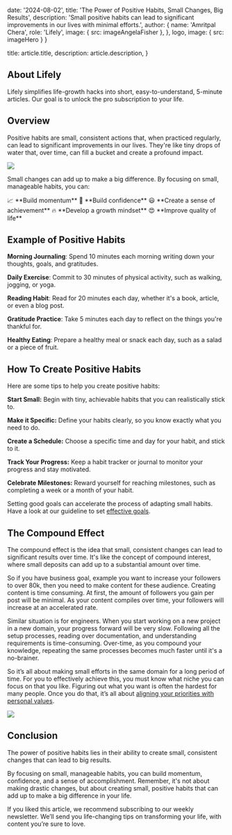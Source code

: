
  date: '2024-08-02',
  title: 'The Power of Positive Habits, Small Changes, Big Results',
  description:
    'Small positive habits can lead to significant improvements in our lives with minimal efforts.',
  author: {
    name: 'Amritpal Chera',
    role: 'Lifely',
    image: { src: imageAngelaFisher },
  },
  logo,
  image: { src: imageHero }
}

  title: article.title,
  description: article.description,
}

## About Lifely
Lifely simplifies life-growth hacks into short, 
easy-to-understand, 5-minute articles. 
Our goal is to unlock the pro 
subscription to your life.

## Overview


Positive habits are small, consistent actions that, when practiced regularly, can lead to significant improvements in our lives. They're like tiny drops of water that, over time, can fill a bucket and create a profound impact.

![](https://cdn.vanderbilt.edu/vu-news/files/20190417233949/water-droplet.jpg)

Small changes can add up to make a big difference. By focusing on small, manageable habits, you can:

<TagList>
  <TagListItem>📈 **Build momentum**</TagListItem>
  <TagListItem>🤩 **Build confidence**</TagListItem>
  <TagListItem>😃 **Create a sense of achievement**</TagListItem>
  <TagListItem>🔥 **Develop a growth mindset**</TagListItem>
  <TagListItem>😍 **Improve quality of life**</TagListItem>
</TagList>


## Example of Positive Habits

**Morning Journaling**: Spend 10 minutes each morning writing down your thoughts, goals, and gratitudes.

**Daily Exercise**: Commit to 30 minutes of physical activity, such as walking, jogging, or yoga.

**Reading Habit**: Read for 20 minutes each day, whether it's a book, article, or even a blog post.

**Gratitude Practice**: Take 5 minutes each day to reflect on the things you're thankful for.

**Healthy Eating**: Prepare a healthy meal or snack each day, such as a salad or a piece of fruit.

## How To Create Positive Habits

Here are some tips to help you create positive habits:

**Start Small:** Begin with tiny, achievable habits that you can realistically stick to.

**Make it Specific:** Define your habits clearly, so you know exactly what you need to do.

**Create a Schedule:** Choose a specific time and day for your habit, and stick to it.

**Track Your Progress:** Keep a habit tracker or journal to monitor your progress and stay motivated.

**Celebrate Milestones:** Reward yourself for reaching milestones, such as completing a week or a month of your habit.

Setting good goals can accelerate the process of adapting small habits. Have a look at our guideline to set [effective goals](/blog/goal-setting-techniques).


## The Compound Effect

The compound effect is the idea that small, consistent changes can lead to significant results over time. It's like the concept of compound interest, where small deposits can add up to a substantial amount over time.

So if you have business goal, example you want to increase your followers to over 80k, then you need to make content for these audience. Creating content is time consuming. At first, the amount of followers you gain per post will be minimal. As your content compiles over time, your followers will increase at an accelerated rate.

Similar situation is for engineers. When you start working on a new project in a new domain, your progress forward will be very slow. Following all the setup processes, reading over documentation, and understanding requirements is time-consuming. Over-time, as you compound your knowledge, repeating the same processes becomes much faster until it's a no-brainer.

So it’s all about making small efforts in the same domain for a long period of time. For you to effectively achieve this, you must know what niche you can focus on that you like. Figuring out what you want is often the hardest for many people. Once you do that, it’s all about [aligning your priorities with personal values](/blog/align-priorities-with-personal-values).

![](https://image.lexica.art/full_webp/27a8aa12-210a-4d74-985b-5d59077da31a)

## Conclusion

The power of positive habits lies in their ability to create small, consistent changes that can lead to big results. 

By focusing on small, manageable habits, you can build momentum, confidence, and a sense of accomplishment. Remember, it's not about making drastic changes, but about creating small, positive habits that can add up to make a big difference in your life.

If you liked this article, we recommend subscribing to our weekly newsletter. We’ll send you life-changing tips on transforming your life, with content you’re sure to love.

